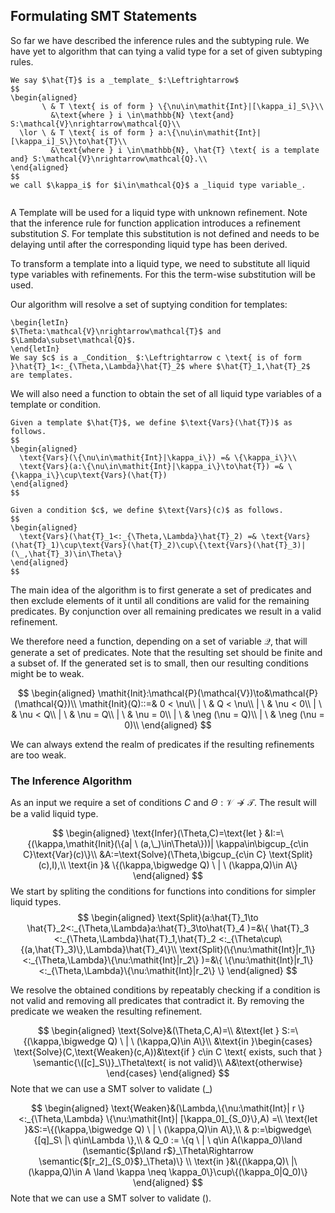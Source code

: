 \setcounter{section}{4}
\setcounter{subsection}{3}

## Formulating SMT Statements

So far we have described the inference rules and the subtyping rule. We have yet to algorithm that can tying a valid type for a set of given subtyping rules.

```definition
We say $\hat{T}$ is a _template_ $:\Leftrightarrow$
$$
\begin{aligned}
       \ & T \text{ is of form } \{\nu\in\mathit{Int}|[\kappa_i]_S\}\\
         &\text{where } i \in\mathbb{N} \text{and} S:\mathcal{V}\nrightarrow\mathcal{Q}\\
  \lor \ & T \text{ is of form } a:\{\nu\in\mathit{Int}| [\kappa_i]_S\}\to\hat{T}\\
         &\text{where } i \in\mathbb{N}, \hat{T} \text{ is a template and} S:\mathcal{V}\nrightarrow\mathcal{Q}.\\
\end{aligned}
$$
we call $\kappa_i$ for $i\in\mathcal{Q}$ a _liquid type variable_.
  
```
A Template will be used for a liquid type with unknown refinement. Note that the inference rule for function application introduces a refinement substitution $S$. For template this substitution is not defined and needs to be delaying until after the corresponding liquid type has been derived. 

To transform a template into a liquid type, we need to substitute all liquid type variables with refinements. For this the term-wise substitution will be used.

Our algorithm will resolve a set of suptying condition for templates:
```definition
\begin{letIn}
$\Theta:\mathcal{V}\nrightarrow\mathcal{T}$ and $\Lambda\subset\mathcal{Q}$.
\end{letIn}
We say $c$ is a _Condition_ $:\Leftrightarrow c \text{ is of form }\hat{T}_1<:_{\Theta,\Lambda}\hat{T}_2$ where $\hat{T}_1,\hat{T}_2$ are templates.
```

We will also need a function to obtain the set of all liquid type variables of a template or condition.

```definition
Given a template $\hat{T}$, we define $\text{Vars}(\hat{T})$ as follows.
$$
\begin{aligned}
  \text{Vars}(\{\nu\in\mathit{Int}|\kappa_i\}) =& \{\kappa_i\}\\
  \text{Vars}(a:\{\nu\in\mathit{Int}|\kappa_i\}\to\hat{T}) =& \{\kappa_i\}\cup\text{Vars}(\hat{T})
\end{aligned}
$$
  
Given a condition $c$, we define $\text{Vars}(c)$ as follows.
$$
\begin{aligned}
  \text{Vars}(\hat{T}_1<:_{\Theta,\Lambda}\hat{T}_2) =& \text{Vars}(\hat{T}_1)\cup\text{Vars}(\hat{T}_2)\cup\{\text{Vars}(\hat{T}_3)|(\_,\hat{T}_3)\in\Theta\}
\end{aligned}
$$
```

The main idea of the algorithm is to first generate a set of predicates and then exclude elements of it until all conditions are valid for the remaining predicates. By conjunction over all remaining predicates we result in a valid refinement.

We therefore need a function, depending on a set of variable $\mathcal{Q}$, that will generate a set of predicates. Note that the resulting set should be finite and a subset of. If the generated set is to small, then our resulting conditions might be to weak.
  
$$
\begin{aligned}
\mathit{Init}:\mathcal{P}(\mathcal{V})\to&\mathcal{P}(\mathcal{Q})\\
\mathit{Init}(Q)::=& 0 < \nu\\
      | \ & Q < \nu\\
      | \ & \nu < 0\\
      | \ & \nu < Q\\
      | \ & \nu = Q\\
      | \ & \nu = 0\\
      | \ & \neg (\nu = Q)\\
      | \ & \neg (\nu = 0)\\
\end{aligned}
$$

We can always extend the realm of predicates if the resulting refinements are too weak.

### The Inference Algorithm

As an input we require a set of conditions $C$ and $\Theta:\mathcal{V}\nrightarrow\mathcal{T}$. The result will be a valid liquid type.

$$
\begin{aligned}
\text{Infer}(\Theta,C)=\text{let }
&I:=\{(\kappa,\mathit{Init}(\{a| \ (a,\_)\in\Theta\}))| \kappa\in\bigcup_{c\in C}\text{Var}(c)\}\\
&A:=\text{Solve}(\Theta,\bigcup_{c\in C} \text{Split}(c),I),\\
\text{in }& \{(\kappa,\bigwedge Q) \ | \ (\kappa,Q)\in A\}
\end{aligned}
$$
We start by spliting the conditions for functions into conditions for simpler liquid types.
$$
\begin{aligned}
\text{Split}(a:\hat{T}_1\to \hat{T}_2<:_{\Theta,\Lambda}a:\hat{T}_3\to\hat{T}_4 )=&\{ \hat{T}_3 <:_{\Theta,\Lambda}\hat{T}_1,\hat{T}_2 <:_{\Theta\cup\{(a,\hat{T}_3)\},\Lambda}\hat{T}_4\}\\
\text{Split}(\{\nu:\mathit{Int}|r_1\}<:_{\Theta,\Lambda}\{\nu:\mathit{Int}|r_2\} )=&\{ \{\nu:\mathit{Int}|r_1\}<:_{\Theta,\Lambda}\{\nu:\mathit{Int}|r_2\} \}
\end{aligned}
$$

We resolve the obtained conditions by repeatably checking if a condition is not valid and removing all predicates that contradict it. By removing the predicate we weaken the resulting refinement.

$$
\begin{aligned}
\text{Solve}&(\Theta,C,A)=\\
&\text{let } S:=\{(\kappa,\bigwedge Q) \ | \ (\kappa,Q)\in A\}\\
&\text{in }\begin{cases}
  \text{Solve}(C,\text{Weaken}(c,A))&\text{if } c\in C \text{ exists, such that } \semantic{\([c]_S\)}_\Theta\text{ is not valid}\\
  A&\text{otherwise}
\end{cases}
\end{aligned}
$$
Note that we can use a SMT solver to validate \(\semantic{$[c]_S$}_\Theta\)


$$
\begin{aligned}
\text{Weaken}&(\Lambda,\{\nu:\mathit{Int}| r \} <:_{\Theta,\Lambda} \{\nu:\mathit{Int}| [\kappa_0]_{S_0}\},A) =\\
\text{let }&S:=\{(\kappa,\bigwedge Q) \ | \ (\kappa,Q)\in A\},\\
& p:=\bigwedge\{[q]_S\ |\ q\in\Lambda \},\\
& Q_0 := \{q \ | \ q\in A(\kappa_0)\land  (\semantic{$p\land r$}_\Theta\Rightarrow \semantic{$[r_2]_{S_0}$}_\Theta)\} \\
\text{in }&\{(\kappa,Q)\ |\ (\kappa,Q)\in A \land \kappa \neq \kappa_0\}\cup\{(\kappa_0|Q_0)\}
\end{aligned}
$$
Note that we can use a SMT solver to validate \(\semantic{$p\land r$}_\Theta\Rightarrow \semantic{$[r_2]_{S_0}$}_\Theta\).


